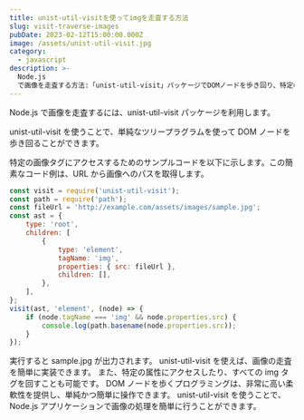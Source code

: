 ```yaml
---
title: unist-util-visitを使ってimgを走査する方法
slug: visit-traverse-images
pubDate: 2023-02-12T15:00:00.000Z
image: /assets/unist-util-visit.jpg
category:
  - javascript
description: >-
  Node.js
  で画像を走査する方法:「unist-util-visit」パッケージでDOMノードを歩き回り、特定の画像タグにアクセス出来ます。サンプルコード付き！
---
```


Node.js で画像を走査するには、unist-util-visit パッケージを利用します。

unist-util-visit を使うことで、単純なツリープラグラムを使って DOM ノードを歩き回ることができます。

特定の画像タグにアクセスするためのサンプルコードを以下に示します。この簡素なコード例は、URL から画像へのパスを取得します。

```javascript
const visit = require('unist-util-visit');
const path = require('path');
const fileUrl = 'http://example.com/assets/images/sample.jpg';
const ast = {
	type: 'root',
	children: [
		{
			type: 'element',
			tagName: 'img',
			properties: { src: fileUrl },
			children: [],
		},
	],
};
visit(ast, 'element', (node) => {
	if (node.tagName === 'img' && node.properties.src) {
		console.log(path.basename(node.properties.src));
	}
});
```

実行すると sample.jpg が出力されます。 unist-util-visit を使えば、画像の走査を簡単に実装できます。
また、特定の属性にアクセスしたり、すべての img タグを回すことも可能です。 DOM ノードを歩くプログラミングは、非常に高い柔軟性を提供し、単純かつ簡単に操作できます。 unist-util-visit を使うことで、Node.js アプリケーションで画像の処理を簡単に行うことができます。
